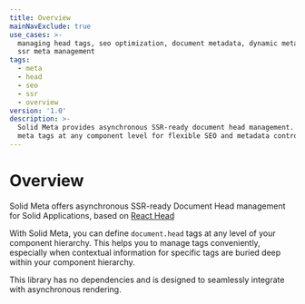 ```yaml
---
title: Overview
mainNavExclude: true
use_cases: >-
  managing head tags, seo optimization, document metadata, dynamic meta tags,
  ssr meta management
tags:
  - meta
  - head
  - seo
  - ssr
  - overview
version: '1.0'
description: >-
  Solid Meta provides asynchronous SSR-ready document head management. Define
  meta tags at any component level for flexible SEO and metadata control.
---
```


# Overview

Solid Meta offers asynchronous SSR-ready Document Head management for Solid Applications, based on [React Head](https://github.com/tizmagik/react-head)

With Solid Meta, you can define `document.head` tags at any level of your component hierarchy.
This helps you to manage tags conveniently, especially when contextual information for specific tags are buried deep within your component hierarchy.

This library has no dependencies and is designed to seamlessly integrate with asynchronous rendering.
